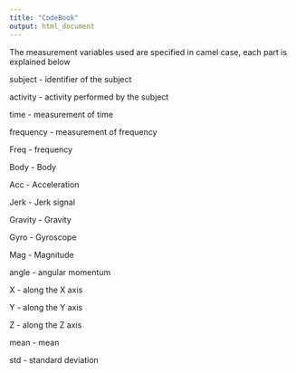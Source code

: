 ```yaml
---
title: "CodeBook"
output: html_document
---
```




The measurement variables used are specified in camel case, each part is explained below



subject - identifier of the subject

activity - activity performed by the subject

time - measurement of time

frequency - measurement of frequency

Freq - frequency

Body - Body

Acc - Acceleration

Jerk - Jerk signal

Gravity - Gravity

Gyro - Gyroscope

Mag - Magnitude

angle - angular momentum

X - along the X axis

Y - along the Y axis

Z - along the Z axis

mean - mean

std - standard deviation

